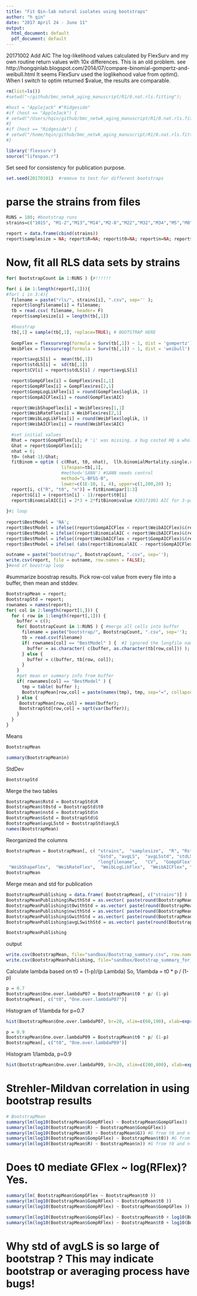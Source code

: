 ```yaml
---
title: "Fit Qin-lab natural isolates using bootstraps"
author: "h qin"
date: "2017 April 24 - June 11"
output:
  html_document: default
  pdf_document: default
---
```


20171002 Add AIC 
The log-likelihood values calculated by FlexSurv and my own routine return values with 10x differences. This is an old problem. 
see http://hongqinlab.blogspot.com/2014/07/compare-binomial-gompertz-and-weibull.html 
It seems FlexSurv used the loglikehood value from optim(). When I switch to optim returned $value, the results are comparable. 


```r
rm(list=ls())
#setwd("~/github/bmc_netwk_aging_manuscript/R1/0.nat.rls.fitting");

#host = "Applejack" #"Ridgeside"
#if (host == "AppleJack") {
# setwd("/Users/hqin/github/bmc_netwk_aging_manuscript/R1/0.nat.rls.fitting");
#}
#if (host == "Ridgeside") {
# setwd("/home/hqin/github/bmc_netwk_aging_manuscript/R1/0.nat.rls.fitting");
#}

library('flexsurv')
source("lifespan.r")
```

Set seed for consistency for publication purpose.  
```r
set.seed(20170101)  #remove to test for different bootstraps
```

# parse the strains from files

```r
RUNS = 100; #bootstrap runs
strains=c("101S", "M1-2","M13","M14","M2-8","M22","M32","M34","M5","M8","RM112N","S288c","SGU57", "YPS128","YPS163")

report = data.frame(cbind(strains))
report$samplesize = NA; report$R=NA; report$t0=NA; report$n=NA; report$G=NA; report$longfilename=NA; 

```


# Now, fit all RLS data sets by strains

```r
for( BootstrapCount in 1:RUNS ) {#!!!!!!

for( i in 1:length(report[,1])){
#for( i in 3:4){
  filename = paste("rls/", strains[i], ".csv", sep='' ); 
  report$longfilename[i] = filename; 
  tb = read.csv( filename, header= F)
  report$samplesize[i] = length(tb[,1])

  #boostrap 
  tb[,1] = sample(tb[,1], replace=TRUE); # BOOTSTRAP HERE
  
  GompFlex = flexsurvreg(formula = Surv(tb[,1]) ~ 1, dist = 'gompertz')
  WeibFlex = flexsurvreg(formula = Surv(tb[,1]) ~ 1, dist = 'weibull')

  report$avgLS[i] =  mean(tb[,1])
  report$stdLS[i] =  sd(tb[,1])
  report$CV[i] = report$stdLS[i] / report$avgLS[i]

  report$GompGFlex[i] = GompFlex$res[1,1]
  report$GompRFlex[i] = GompFlex$res[2,1]
  report$GompLogLikFlex[i] = round(GompFlex$loglik, 1)
  report$GompAICFlex[i] = round(GompFlex$AIC)

  report$WeibShapeFlex[i] = WeibFlex$res[1,1]
  report$WeibRateFlex[i] = WeibFlex$res[2,1]
  report$WeibLogLikFlex[i] = round(WeibFlex$loglik, 1)  
  report$WeibAICFlex[i] = round(WeibFlex$AIC)

  #set initial values
  Rhat = report$GompRFlex[i]; # 'i' was missing. a bug costed HQ a whole afternoon.
  Ghat = report$GompGFlex[i];
  nhat = 6;  
  t0= (nhat-1)/Ghat;
  fitBinom = optim ( c(Rhat, t0, nhat),  llh.binomialMortality.single.run, 
                     lifespan=tb[,1], 
                     #method='SANN') #SANN needs control  
                     method="L-BFGS-B", 
                     lower=c(1E-10, 1, 4), upper=c(1,200,20) );  
  report[i, c("R", "t0", "n")] = fitBinom$par[1:3]
  report$G[i] = (report$n[i] - 1)/report$t0[i]
  report$BinomialAIC[i] = 2*3 + 2*fitBinom$value #20171001 AIC for 3-parameter binomial aging model
  
}#i loop
  
report$BestModel = 'NA';
report$BestModel = ifelse((report$GompAICFlex < report$WeibAICFlex)&(report$GompAICFlex < report$BinomialAIC), "Gomp", report$BestModel)
report$BestModel = ifelse((report$BinomialAIC < report$WeibAICFlex)&(report$BinomialAIC < report$GompAICFlex), "Binom", report$BestModel)
report$BestModel = ifelse((report$WeibAICFlex < report$GompAICFlex)&(report$WeibAICFlex < report$BinomialAIC), "Weib", report$BestModel)
report$BestModel = ifelse( (abs(report$BinomialAIC - report$GompAICFlex)<2 ) | (abs(report$BinomialAIC-report$WeibAICFlex)<2 ), "bin<2", report$BestModel)

outname = paste("bootstrap/", BootstrapCount, ".csv", sep='');
write.csv(report, file = outname, row.names = FALSE);
}#end of boostrap loop

```

#summarize boostrap results. 
Pick row-col value from every file into a buffer, then mean and stddev. 

```r
BootstrapMean = report; 
BootstrapStd = report;
rownames = names(report);
for( col in 2:length(report[1,])) {
  for ( row in 1:length(report[,1])) {
    buffer = c();
    for( BootstrapCount in 1:RUNS ) { #merge all cells into buffer
      filename = paste("bootstrap/", BootstrapCount, ".csv", sep='');
      tb = read.csv(filename)
      if( rownames[col] == "BestModel" ) {  #I ignored the longfile name columns for the summary output
        buffer = as.character( c(buffer, as.character(tb[row,col])) );
      } else {
        buffer = c(buffer, tb[row, col]); 
      }
    }
    #get mean or summary info from buffer
    if( rownames[col] == "BestModel" ) {
      tmp = table( buffer );
      BootstrapMean[row,col] = paste(names(tmp), tmp, sep="=", collapse = ":");
    } else {
     BootstrapMean[row,col] = mean(buffer);
     BootstrapStd[row,col] = sqrt(var(buffer));
    }
  }  
}

```

Means 
```r
BootstrapMean
```


```r
summary(BootstrapMean$n)
```

StdDev
```r
BootstrapStd
```

Merge the two tables
```r
BootstrapMean$Rstd = BootstrapStd$R
BootstrapMean$t0std = BootstrapStd$t0
BootstrapMean$nstd = BootstrapStd$n
BootstrapMean$Gstd = BootstrapStd$G
BootstrapMean$avgLSstd = BootstrapStd$avgLS
names(BootstrapMean)
```

Reorganized the columns
```r
BootstrapMean = BootstrapMean[, c( "strains",  "samplesize",  "R", "Rstd",  "t0",  "t0std",  "n",  "nstd",   "G",  
                                   "Gstd", "avgLS",  "avgLSstd", "stdLS",   "BestModel",  
                                   "longfilename",   "CV",  "GompGFlex",  "GompRFlex",  "GompLogLikFlex", 
 "WeibShapeFlex",  "WeibRateFlex",  "WeibLogLikFlex",  "WeibAICFlex", "GompAICFlex", "BinomialAIC"  )];
BootstrapMean
```

Merge mean and std for publication
```r
BootstrapMeanPublishing = data.frame( BootstrapMean[, c("strains")] )
BootstrapMeanPublishing$RwithStd = as.vector( paste(round(BootstrapMean$R, 4), round(BootstrapMean$Rstd,4), sep=" +/- ") );
BootstrapMeanPublishing$t0withStd = as.vector( paste(round(BootstrapMean$t0, 1), round(BootstrapMean$t0std,1), sep=" +/- ") );
BootstrapMeanPublishing$nwithStd = as.vector( paste(round(BootstrapMean$n, 1), round(BootstrapMean$nstd,3), sep=" +/- ") );
BootstrapMeanPublishing$GwithStd = as.vector( paste(round(BootstrapMean$G, 2), round(BootstrapMean$Gstd,3), sep=" +/- ") );
BootstrapMeanPublishing$avgLSwithStd = as.vector( paste(round(BootstrapMean$avgLS, 2), round(BootstrapMean$avgLSstd,3), sep=" +/- ") );

BootstrapMeanPublishing
```

output
```r
write.csv(BootstrapMean, file="sandbox/Bootstrap_summary.csv", row.names = FALSE)
write.csv(BootstrapMeanPublishing, file="sandbox/Bootstrap_summary_for_publication.csv", row.names = FALSE)

```

Calculate lambda based on t0 = (1-p)/(p Lambda)
So, 1/lambda = t0 * p / (1-p)

```r
p = 0.7
BootstrapMean$One.over.lambdaP07 = BootstrapMean$t0 * p/ (1-p)
BootstrapMean[, c("t0", "One.over.lambdaP07")]
```

Histogram of 1/lambda for p=0.7
```r
hist(BootstrapMean$One.over.lambdaP07, br=20, xlim=c(60,190), xlab=expression(paste("1/",lambda) ), main=expression(paste("Histogram of 1/",lambda, " when p=0.7")))
```

```r
p = 0.9
BootstrapMean$One.over.lambdaP09 = BootstrapMean$t0 * p/ (1-p)
BootstrapMean[, c("t0", "One.over.lambdaP09")]
```

Histogram 1/lambda, p=0.9
```r
hist(BootstrapMean$One.over.lambdaP09, br=20, xlim=c(200,800), xlab=expression(paste("1/",lambda) ), main=expression(paste("Histogram of 1/",lambda, " when p=0.9")))
```
# Strehler-Mildvan correlation in using bootstrap results
```r
# BootstrapMean
summary(lm(log10(BootstrapMean$GompRFlex) ~ BootstrapMean$GompGFlex))
summary(lm(log10(BootstrapMean$R) ~ BootstrapMean$GompGFlex))
summary(lm(log10(BootstrapMean$R) ~ BootstrapMean$G)) #G from t0 and n 
summary(lm(log10(BootstrapMean$GompGFlex) ~ BootstrapMean$t0)) #G from t0 and n 
summary(lm(log10(BootstrapMean$R) ~ BootstrapMean$n)) #G from t0 and n 
```

# Does t0 mediate GFlex ~ log(RFlex)? Yes. 
```r
summary(lm( BootstrapMean$GompGFlex ~ BootstrapMean$t0 ))
summary(lm(log10(BootstrapMean$GompRFlex) ~ BootstrapMean$t0 ))
summary(lm(log10(BootstrapMean$GompRFlex) ~ BootstrapMean$GompGFlex ))

summary(lm(log10(BootstrapMean$GompGFlex) ~ BootstrapMean$t0 + log10(BootstrapMean$GompRFlex)))
summary(lm(log10(BootstrapMean$GompRFlex) ~ BootstrapMean$t0 + log10(BootstrapMean$GompGFlex))) #not significant. 
```

# Why std of avgLS is so large of bootstrap ? This may indicate bootstrap or averaging process have bugs! 




